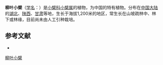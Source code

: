 {{Speciesbox
| name = 柳叶小檗
| status = 
| status_system = 
| image =
| genus = Berberis
| species = salicaria
| authority = Fedde
}}

'''柳叶小檗'''（[[学名|学名]]：{{lang|la|''Berberis salicaria''}}）是[[小檗科|小檗科]][[小檗属|小檗属]]的植物，为中国的特有植物。分布在[[中国大陆|中国大陆]]的[[湖北|湖北]]、[[陕西|陕西]]、[[甘肃|甘肃]]等地，生长于海拔1,200米的地区，常生长在山坡疏林中、林下或林缘，目前尚未由人工引种栽培。

== 参考文献 ==
<div class="references-small">
* {{cite web| url =http://www.bioinfo.cn/db05/KmzwSpecies.php?action=view&id=2017| title =柳叶小檗| work =《中国高等植物数据库全库》| publisher =中国科学院微生物研究所| author =昆明植物研究所| accessdate =2009-02-22| deadurl =yes| archiveurl =https://web.archive.org/web/20160305003532/http://www.bioinfo.cn/db05/KmzwSpecies.php?action=view&id=2017| archivedate =2016-03-05}}
</div>
{{Taxonbar|from=Q11109419}}

[[Category:小檗属|柳叶小檗]]


{{植物小作品}}